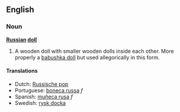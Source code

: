 ==English==
===Noun===
'''[[Russian]] [[doll]]'''

# A wooden doll with smaller wooden dolls inside each other. More properly a [[babushka doll]] but used allegorically in this form.<!-- please improve -->

====Translations====
*Dutch: [[Russische pop]]<!-- please check -->
*Portuguese: [[boneca russa]] ''f''
*Spanish: [[muñeca rusa]] ''f''
*Swedish: [[rysk docka]]<!-- please check -->